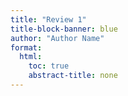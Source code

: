 ```yaml
---
title: "Review 1"
title-block-banner: blue
author: "Author Name" 
format:
  html:
    toc: true
    abstract-title: none
---
```

